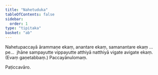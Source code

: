 ```yaml
---
title: "Nahetuduka"
tableOfContents: false
sidebar:
  order: 1
type: "tipitaka"
basket: "ab"
---
```



<DynamicBreadcrumb />

<Division number="26">

<Paragraph number="2494">
Nahetupaccayā ārammaṇe ekaṃ, anantare ekaṃ, samanantare ekaṃ …pe…  jhāne sampayutte vippayutte atthiyā natthiyā vigate avigate ekaṃ. (Evaṃ gaṇetabbaṃ.)

</Paragraph>
</Division>

<Paragraph number="2495" type="center">
Paccayānulomaṃ.

  
Paṭiccavāro.
</Paragraph>